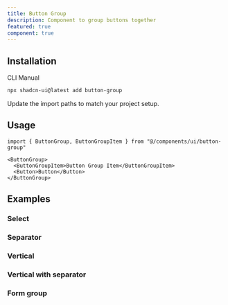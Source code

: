 ```yaml
---
title: Button Group
description: Component to group buttons together
featured: true
component: true
---
```


<ComponentPreview name="button-group-demo" />

## Installation

<Tabs defaultValue="cli">

<TabsList>
  <TabsTrigger value="cli">CLI</TabsTrigger>
  <TabsTrigger value="manual">Manual</TabsTrigger>
</TabsList>
<TabsContent value="cli">

```bash
npx shadcn-ui@latest add button-group
```

</TabsContent>

<TabsContent value="manual">

<Steps>

<ComponentSource name="button-group" />

<Step>Update the import paths to match your project setup.</Step>

</Steps>

</TabsContent>

</Tabs>

## Usage

```tsx
import { ButtonGroup, ButtonGroupItem } from "@/components/ui/button-group"
```

```tsx
<ButtonGroup>
  <ButtonGroupItem>Button Group Item</ButtonGroupItem>
  <Button>Button</Button>
</ButtonGroup>
```

## Examples

### Select

<ComponentPreview name="button-group-outline" />

### Separator

<ComponentPreview name="button-group-separator" />

### Vertical

<ComponentPreview name="button-group-vertical" />

### Vertical with separator

<ComponentPreview name="button-group-separator-vertical" />

### Form group

<ComponentPreview name="button-group-input" />
